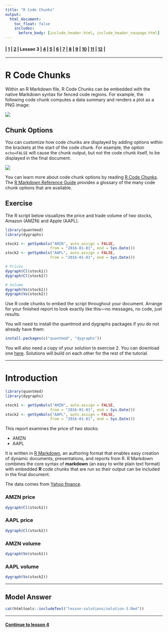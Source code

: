 ```yaml
---
title: "R Code Chunks"
output:
  html_document:
    toc_float: false
    includes:
      before_body: [include_header.html, include_header_navpage.html]
---
```


#### | **[ 1 ](lesson-1.html)** |  **[ 2 ](lesson-2.html)** |  Lesson 3 | **[ 4 ](lesson-4.html)** | **[ 5 ](lesson-5.html)** | **[ 6 ](lesson-6.html)** | **[ 7 ](lesson-7.html)** | **[ 8 ](lesson-8.html)** | **[ 9 ](lesson-9.html)** | **[ 10 ](lesson-10.html)** | **[ 11 ](lesson-11.html)** | **[ 12 ](lesson-12.html)** |
***

# R Code Chunks

Within an R Markdown file, R Code Chunks can be embedded with the native Markdown syntax for fenced code regions. For example, the following code chunk computes a data summary and renders a plot as a PNG image:

![](lesson-images/markdownChunk.png)

## Chunk Options

You can customize how code chunks are displayed by adding options within the brackets at the start of the code chunk. For example, the option `echo=FALSE` will cause the chunk output, but not the code chunk itself, to be displayed in the final document.

![](lesson-images/markdownChunk2.png)

You can learn more about code chunk options by reading [R Code Chunks](http://rmarkdown.rstudio.com/authoring_rcodechunks.html). The [R Markdown Reference Guide](http://www.rstudio.com/wp-content/uploads/2015/03/rmarkdown-reference.pdf) provides a glossary of the many code chunk options that are available.

## Exercise

The R script below visualizes the price and trade volume of two stocks, Amazon (AMZN) and Apple (AAPL).

```r
library(quantmod)
library(dygraphs)

stock1 <- getSymbols("AMZN", auto.assign = FALSE,
                    from = "2016-01-01", end = Sys.Date())
stock2 <- getSymbols("AAPL", auto.assign = FALSE,
                    from = "2016-01-01", end = Sys.Date())

# Prices
dygraph(Cl(stock1))
dygraph(Cl(stock2))

# Volume
dygraph(Vo(stock1))
dygraph(Vo(stock2))
```

Use R code chunks to embed the script throughout your document. Arrange for your finished report to look exactly like this---no messages, no code, just results.

You will need to install the quantmod and dygraphs packages if you do not already have them:

```r
install.packages(c("quantmod", "dygraphs"))
```

You will also need a copy of your solution to exercise 2. You can download one [here](lesson-exercises/exercise-3.Rmd). Solutions will build on each other for the rest of the tutorial.

***
# Introduction

```r
library(quantmod)
library(dygraphs)

stock1 <- getSymbols("AMZN", auto.assign = FALSE,
                    from = "2016-01-01", end = Sys.Date())
stock2 <- getSymbols("AAPL", auto.assign = FALSE,
                    from = "2016-01-01", end = Sys.Date())
```


This report examines the price of two stocks:

* AMZN
* AAPL

It is written in [R Markdown](http://rmarkdown.rstudio.com), an authoring format that enables easy creation of dynamic documents, presentations, and reports from R. R Markdown combines the core syntax of **markdown** (an easy to write plain text format) with embedded **R** code chunks that are run so their output can be included in the final document.

The data comes from [Yahoo finance](http://finance.yahoo.com).

### AMZN price

```r
dygraph(Cl(stock1))
```

### AAPL price

```r
dygraph(Cl(stock2))
```

### AMZN volume

```r
dygraph(Vo(stock1))
```

### AAPL volume

```r
dygraph(Vo(stock2))
```

***

## Model Answer

```r
cat(htmltools::includeText("lesson-solutions/solution-3.Rmd"))
```
***
#### [Continue to lesson 4](lesson-4.html)

